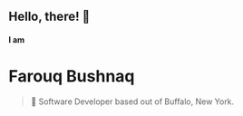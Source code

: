 ## Hello, there! 👋

#### I am

# Farouq Bushnaq

> 💾 Software Developer based out of Buffalo, New York.
